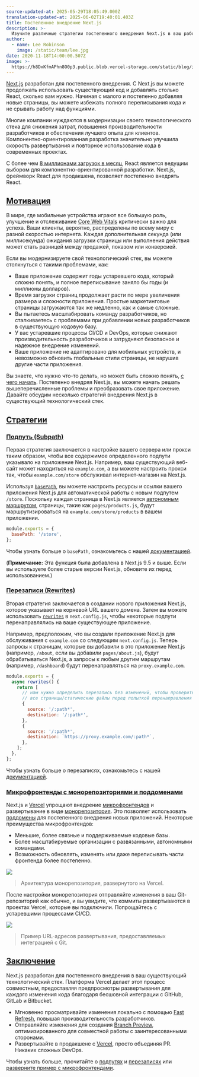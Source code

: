 ```yaml
---
source-updated-at: 2025-05-29T18:05:49.000Z
translation-updated-at: 2025-06-02T19:40:01.403Z
title: Постепенное внедрение Next.js
description: >-
  Изучите различные стратегии постепенного внедрения Next.js в ваш рабочий процесс разработки.
author:
  - name: Lee Robinson
    image: /static/team/lee.jpg
date: 2020-11-18T14:00:00.507Z
image: >-
  https://h8DxKfmAPhn8O0p3.public.blob.vercel-storage.com/static/blog/incremental-adoption/twitter-card.png
---
```


[Next.js](https://nextjs.org/) разработан для постепенного внедрения. С Next.js вы можете продолжать использовать существующий код и добавлять столько React, сколько вам нужно. Начиная с малого и постепенно добавляя новые страницы, вы можете избежать полного переписывания кода и не срывать работу над функциями.

Многие компании нуждаются в модернизации своего технологического стека для снижения затрат, повышения производительности разработчиков и обеспечения лучшего опыта для клиентов. Компонентно-ориентированная разработка значительно улучшила скорость развертывания и повторное использование кода в современных проектах.

С более чем [8 миллионами загрузок в месяц](https://www.npmtrends.com/react), React является ведущим выбором для компонентно-ориентированной разработки. Next.js, фреймворк React для продакшена, позволяет постепенно внедрять React.

[Мотивация](#motivation)
-------------------------

В мире, где мобильные устройства играют все большую роль, улучшение и отслеживание [Core Web Vitals](/analytics) критически важно для успеха. Ваши клиенты, вероятно, распределены по всему миру с разной скоростью интернета. Каждая дополнительная секунда (или миллисекунда) ожидания загрузки страницы или выполнения действия может стать разницей между продажей, показом или конверсией.

Если вы модернизируете свой технологический стек, вы можете столкнуться с такими проблемами, как:

*   Ваше приложение содержит годы устаревшего кода, который сложно понять, и полное переписывание заняло бы годы (и миллионы долларов).
*   Время загрузки страниц продолжает расти по мере увеличения размера и сложности приложения. Простые маркетинговые страницы загружаются так же медленно, как и самые сложные.
*   Вы пытаетесь масштабировать команду разработчиков, но сталкиваетесь с проблемами при добавлении новых разработчиков в существующую кодовую базу.
*   У вас устаревшие процессы CI/CD и DevOps, которые снижают производительность разработчиков и затрудняют безопасное и надежное внедрение изменений.
*   Ваше приложение не адаптировано для мобильных устройств, и невозможно обновить глобальные стили страницы, не нарушив другие части приложения.

Вы знаете, что нужно что-то делать, но может быть сложно понять, [с чего начать](https://www.psychologytoday.com/us/blog/mindfully-present-fully-alive/201804/the-only-way-eat-elephant). Постепенно внедряя Next.js, вы можете начать решать вышеперечисленные проблемы и преобразовать свое приложение. Давайте обсудим несколько стратегий внедрения Next.js в существующий технологический стек.

[Стратегии](#strategies)
-------------------------

### [Подпуть (Subpath)](#subpath)

Первая стратегия заключается в настройке вашего сервера или прокси таким образом, чтобы все содержимое определенного подпути указывало на приложение Next.js. Например, ваш существующий веб-сайт может находиться на `example.com`, а вы можете настроить прокси так, чтобы `example.com/store` обслуживал интернет-магазин на Next.js.

Используя [`basePath`](/docs/pages/api-reference/next-config-js/basePath), вы можете настроить ресурсы и ссылки вашего приложения Next.js для автоматической работы с новым подпутем `/store`. Поскольку каждая страница в Next.js является [автономным маршрутом](/docs/pages/building-your-application/routing), страницы, такие как `pages/products.js`, будут маршрутизироваться на `example.com/store/products` в вашем приложении.

```js filename="next.config.js"
module.exports = {
  basePath: '/store',
};
```

Чтобы узнать больше о `basePath`, ознакомьтесь с нашей [документацией](/docs/pages/api-reference/next-config-js/basePath).

(**Примечание:** Эта функция была добавлена в Next.js 9.5 и выше. Если вы используете более старые версии Next.js, обновите их перед использованием.)

### [Перезаписи (Rewrites)](#rewrites)

Вторая стратегия заключается в создании нового приложения Next.js, которое указывает на корневой URL вашего домена. Затем вы можете использовать [`rewrites`](/docs/pages/api-reference/next-config-js/rewrites) в `next.config.js`, чтобы некоторые подпути перенаправлялись на ваше существующее приложение.

Например, предположим, что вы создали приложение Next.js для обслуживания с `example.com` со следующим `next.config.js`. Теперь запросы к страницам, которые вы добавили в это приложение Next.js (например, `/about`, если вы добавили `pages/about.js`), будут обрабатываться Next.js, а запросы к любым другим маршрутам (например, `/dashboard`) будут перенаправляться на `proxy.example.com`.

```js filename="next.config.js"
module.exports = {
  async rewrites() {
    return [
      // нам нужно определить перезапись без изменений, чтобы проверить
      // все страницы/статические файлы перед попыткой перенаправления
      {
        source: '/:path*',
        destination: '/:path*',
      },
      {
        source: '/:path*',
        destination: `https://proxy.example.com/:path*`,
      },
    ];
  },
};
```

Чтобы узнать больше о перезаписях, ознакомьтесь с нашей [документацией](/docs/pages/api-reference/next-config-js/rewrites).

### [Микрофронтенды с монорепозиториями и поддоменами](#micro-frontends-with-monorepos-and-subdomains)

Next.js и [Vercel](https://vercel.com) упрощают внедрение [микрофронтендов](https://martinfowler.com/articles/micro-frontends.html) и развертывание в виде [монорепозитория](https://vercel.com/blog/monorepos). Это позволяет использовать [поддомены](https://ru.wikipedia.org/wiki/Поддомен) для постепенного внедрения новых приложений. Некоторые преимущества микрофронтендов:

*   Меньшие, более связные и поддерживаемые кодовые базы.
*   Более масштабируемые организации с развязанными, автономными командами.
*   Возможность обновлять, изменять или даже переписывать части фронтенда более постепенно.

![](https://h8DxKfmAPhn8O0p3.public.blob.vercel-storage.com/static/blog/incremental-adoption/light-arch.png)

> Архитектура монорепозитория, развернутого на Vercel.

После настройки монорепозитория отправляйте изменения в ваш Git-репозиторий как обычно, и вы увидите, что коммиты развертываются в проектах Vercel, которые вы подключили. Попрощайтесь с устаревшими процессами CI/CD.

![](https://h8DxKfmAPhn8O0p3.public.blob.vercel-storage.com/static/blog/incremental-adoption/dark-comment.png)

> Пример URL-адресов развертывания, предоставляемых интеграцией с Git.

[Заключение](#conclusion)
-------------------------

Next.js разработан для постепенного внедрения в ваш существующий технологический стек. Платформа Vercel делает этот процесс совместным, предоставляя предпросмотры развертывания для каждого изменения кода благодаря бесшовной интеграции с GitHub, GitLab и Bitbucket.

*   Мгновенно просматривайте изменения локально с помощью [Fast Refresh](/docs/architecture/fast-refresh), повышая производительность разработчиков.
*   Отправляйте изменения для создания [Branch Preview](https://vercel.com/github), оптимизированного для совместной работы с заинтересованными сторонами.
*   Развертывайте в продакшене с [Vercel](https://vercel.com), просто объединяя PR. Никаких сложных DevOps.

Чтобы узнать больше, прочитайте о [подпутях](/docs/pages/api-reference/next-config-js/basePath) и [перезаписях](/docs/pages/api-reference/next-config-js/rewrites) или [разверните пример с микрофронтендами](https://vercel.com/import/project?template=https://github.com/vercel/next.js/tree/canary/examples/with-zones).